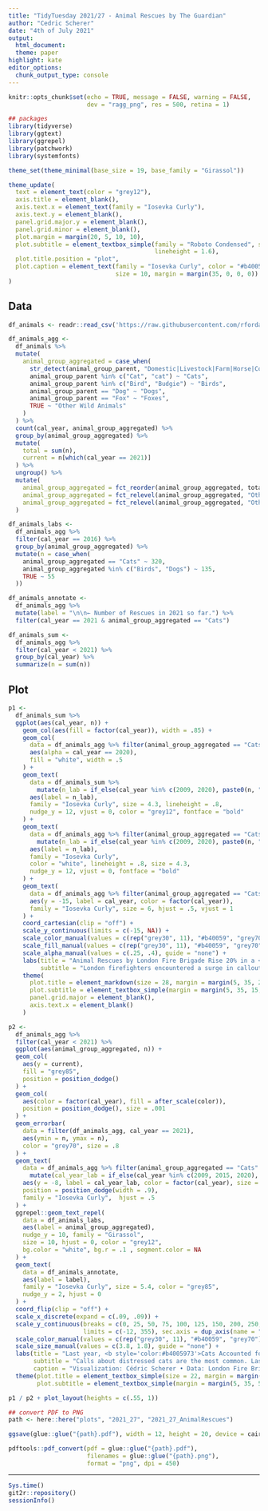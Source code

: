 ```yaml
---
title: "TidyTuesday 2021/27 - Animal Rescues by The Guardian"
author: "Cedric Scherer"
date: "4th of July 2021"
output:
  html_document:
  theme: paper
highlight: kate
editor_options:
  chunk_output_type: console
---
```

  
```r
knitr::opts_chunk$set(echo = TRUE, message = FALSE, warning = FALSE, 
                      dev = "ragg_png", res = 500, retina = 1)
```

```r
## packages
library(tidyverse)
library(ggtext)
library(ggrepel)
library(patchwork)
library(systemfonts)

theme_set(theme_minimal(base_size = 19, base_family = "Girassol"))

theme_update(
  text = element_text(color = "grey12"),
  axis.title = element_blank(),
  axis.text.x = element_text(family = "Iosevka Curly"),
  axis.text.y = element_blank(),
  panel.grid.major.y = element_blank(),
  panel.grid.minor = element_blank(),
  plot.margin = margin(20, 5, 10, 10),
  plot.subtitle = element_textbox_simple(family = "Roboto Condensed", size = 14,
                                         lineheight = 1.6),
  plot.title.position = "plot",
  plot.caption = element_text(family = "Iosevka Curly", color = "#b40059", hjust = .5,
                              size = 10, margin = margin(35, 0, 0, 0))
)
```

## Data

```r
df_animals <- readr::read_csv('https://raw.githubusercontent.com/rfordatascience/tidytuesday/master/data/2021/2021-06-29/animal_rescues.csv')
```

```r
df_animals_agg <-
  df_animals %>% 
  mutate(
    animal_group_aggregated = case_when(
      str_detect(animal_group_parent, "Domestic|Livestock|Farm|Horse|Cow|Sheep|Goat|Lamb|Bull") ~ "Other Domestic Animals",
      animal_group_parent %in% c("Cat", "cat") ~ "Cats",
      animal_group_parent %in% c("Bird", "Budgie") ~ "Birds",
      animal_group_parent == "Dog" ~ "Dogs",
      animal_group_parent == "Fox" ~ "Foxes",
      TRUE ~ "Other Wild Animals"
    )
  ) %>% 
  count(cal_year, animal_group_aggregated) %>% 
  group_by(animal_group_aggregated) %>% 
  mutate(
    total = sum(n),
    current = n[which(cal_year == 2021)]
  ) %>% 
  ungroup() %>% 
  mutate(
    animal_group_aggregated = fct_reorder(animal_group_aggregated, total),
    animal_group_aggregated = fct_relevel(animal_group_aggregated, "Other Domestic Animals", after = 0),
    animal_group_aggregated = fct_relevel(animal_group_aggregated, "Other Wild Animals", after = 0)
  )

df_animals_labs <-
  df_animals_agg %>% 
  filter(cal_year == 2016) %>% 
  group_by(animal_group_aggregated) %>% 
  mutate(n = case_when(
    animal_group_aggregated == "Cats" ~ 320,
    animal_group_aggregated %in% c("Birds", "Dogs") ~ 135,
    TRUE ~ 55
  ))

df_animals_annotate <-
  df_animals_agg %>% 
  mutate(label = "\n\n← Number of Rescues in 2021 so far.") %>% 
  filter(cal_year == 2021 & animal_group_aggregated == "Cats")

df_animals_sum <-
  df_animals_agg %>% 
  filter(cal_year < 2021) %>% 
  group_by(cal_year) %>% 
  summarize(n = sum(n))
```

## Plot

```r
p1 <- 
  df_animals_sum %>% 
  ggplot(aes(cal_year, n)) +
    geom_col(aes(fill = factor(cal_year)), width = .85) +
    geom_col(
      data = df_animals_agg %>% filter(animal_group_aggregated == "Cats" & cal_year < 2021),
      aes(alpha = cal_year == 2020),
      fill = "white", width = .5
    ) +
    geom_text(
      data = df_animals_sum %>% 
        mutate(n_lab = if_else(cal_year %in% c(2009, 2020), paste0(n, "\nRescues"), as.character(n))),
      aes(label = n_lab), 
      family = "Iosevka Curly", size = 4.3, lineheight = .8, 
      nudge_y = 12, vjust = 0, color = "grey12", fontface = "bold"
    ) +
    geom_text(
      data = df_animals_agg %>% filter(animal_group_aggregated == "Cats" & cal_year < 2021) %>% 
        mutate(n_lab = if_else(cal_year %in% c(2009, 2020), paste0(n, "\nCats"), as.character(n))), 
      aes(label = n_lab), 
      family = "Iosevka Curly",
      color = "white", lineheight = .8, size = 4.3, 
      nudge_y = 12, vjust = 0, fontface = "bold"
    ) +
    geom_text(
      data = df_animals_agg %>% filter(animal_group_aggregated == "Cats" & cal_year < 2021),
      aes(y = -15, label = cal_year, color = factor(cal_year)), 
      family = "Iosevka Curly", size = 6, hjust = .5, vjust = 1
    ) +
    coord_cartesian(clip = "off") +
    scale_y_continuous(limits = c(-15, NA)) +
    scale_color_manual(values = c(rep("grey30", 11), "#b40059", "grey70"), guide = "none") +
    scale_fill_manual(values = c(rep("grey30", 11), "#b40059", "grey70"), guide = "none") +
    scale_alpha_manual(values = c(.25, .4), guide = "none") +
    labs(title = "Animal Rescues by London Fire Brigade Rise 20% in a <b style='color:#b40059'>Pandemic Year</b>",
         subtitle = "London firefighters encountered a surge in callouts to rescue animals in 2020, figures show. The London fire brigade (LFB) was involved in 758 such incidents – more than two a day. The number of rescues rose by 20% compared with 2019 when there were 604, with the biggest rise coming in the number of non-domestic animals rescued, according to the data.") +
    theme(
      plot.title = element_markdown(size = 28, margin = margin(5, 35, 25, 35), color = "black"),
      plot.subtitle = element_textbox_simple(margin = margin(5, 35, 15, 35)),
      panel.grid.major = element_blank(),
      axis.text.x = element_blank()
    )

p2 <- 
  df_animals_agg %>% 
  filter(cal_year < 2021) %>% 
  ggplot(aes(animal_group_aggregated, n)) +
  geom_col(
    aes(y = current), 
    fill = "grey85",
    position = position_dodge()
  ) +
  geom_col(
    aes(color = factor(cal_year), fill = after_scale(color)),
    position = position_dodge(), size = .001
  ) +
  geom_errorbar(
    data = filter(df_animals_agg, cal_year == 2021),
    aes(ymin = n, ymax = n), 
    color = "grey70", size = .8
  ) +
  geom_text(
    data = df_animals_agg %>% filter(animal_group_aggregated == "Cats" & cal_year < 2021) %>% 
      mutate(cal_year_lab = if_else(cal_year %in% c(2009, 2015, 2020), as.character(cal_year), "•")),
    aes(y = -8, label = cal_year_lab, color = factor(cal_year), size = cal_year_lab == "•"),
    position = position_dodge(width = .9), 
    family = "Iosevka Curly",  hjust = .5
  ) +
  ggrepel::geom_text_repel(
    data = df_animals_labs,
    aes(label = animal_group_aggregated),
    nudge_y = 10, family = "Girassol",
    size = 10, hjust = 0, color = "grey12",
    bg.color = "white", bg.r = .1 , segment.color = NA
  ) +
  geom_text(
    data = df_animals_annotate,
    aes(label = label),
    family = "Iosevka Curly", size = 5.4, color = "grey85", 
    nudge_y = 2, hjust = 0
  ) +
  coord_flip(clip = "off") +
  scale_x_discrete(expand = c(.09, .09)) + 
  scale_y_continuous(breaks = c(0, 25, 50, 75, 100, 125, 150, 200, 250, 300, 350), 
                     limits = c(-12, 355), sec.axis = dup_axis(name = "Number of Rescues")) +
  scale_color_manual(values = c(rep("grey30", 11), "#b40059", "grey70"), guide = "none") +
  scale_size_manual(values = c(3.8, 1.8), guide = "none") +
  labs(title = "Last year, <b style='color:#b4005973'>Cats Accounted for 45%</b> of London Fire Brigade Animal Rescues, but the Biggest Proportional Increases were among Birds and Foxes.",
       subtitle = "Calls about distressed cats are the most common. Last year 338 were helped compared with 269 in 2019. Not all of them were stuck up trees: some managed to find themselves under floorboards, solar panels and fridges, and up telegraph poles and chimneys.<br><br>The number of incidents involving foxes attended by the LFB last year nearly doubled, from 32 rescues in 2019 to 61 in 2020. The Fox Project, a charity dedicated to protecting foxes in the south-east, said the increase in the number of rescues might be down to people’s growing sympathy towards the animals since the start of the pandemic.",
       caption = "Visualization: Cédric Scherer • Data: London Fire Brigade (london.gov; last update: 31/05/2021 19:00) • Text: The Guardian (modified)") +
  theme(plot.title = element_textbox_simple(size = 22, margin = margin(15, 35, 20, 35), color = "black"),
        plot.subtitle = element_textbox_simple(margin = margin(5, 35, 50, 35)))

p1 / p2 + plot_layout(heights = c(.55, 1))
```


```r
## convert PDF to PNG
path <- here::here("plots", "2021_27", "2021_27_AnimalRescues")

ggsave(glue::glue("{path}.pdf"), width = 12, height = 20, device = cairo_pdf)

pdftools::pdf_convert(pdf = glue::glue("{path}.pdf"), 
                      filenames = glue::glue("{path}.png"),
                      format = "png", dpi = 450)
```


***

```r
Sys.time()
git2r::repository()
sessionInfo()
```

